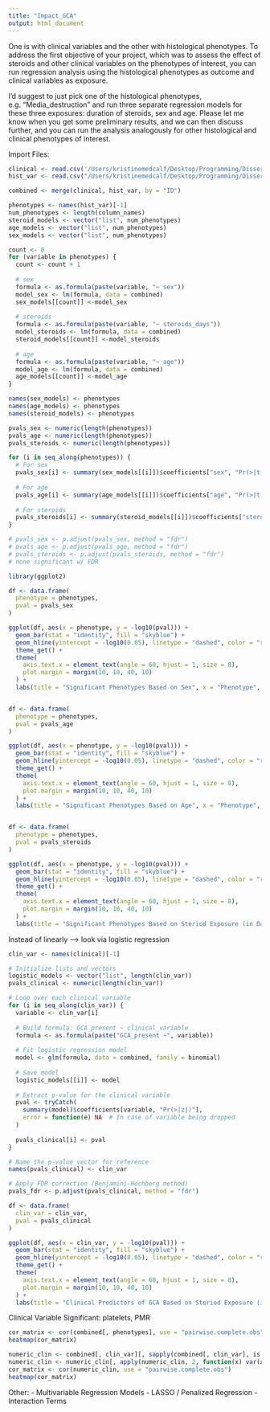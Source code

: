 ```yaml
---
title: "Impact_GCA"
output: html_document
---
```


One is with clinical variables and the other with histological phenotypes. To address the first objective of your project, which was to assess the effect of steroids and other clinical variables on the phenotypes of interest,  you can run regression analysis using the histological phenotypes as outcome and clinical variables as exposure.

I’d suggest to just pick one of the histological phenotypes, e.g. “Media_destruction” and run three separate regression models for these three exposures: duration of steroids, sex and age. Please let me know when you get some preliminary results, and we can then discuss further, and you can run the analysis analogously for other histological and clinical phenotypes of interest.

Import Files:
```r
clinical <- read.csv('/Users/kristinemedcalf/Desktop/Programming/Dissertation_GCA_Prediction/data/clinical_variables_cc_c1_c2.csv')
hist_var <- read.csv("/Users/kristinemedcalf/Desktop/Programming/Dissertation_GCA_Prediction/data/histological_variables_cc_c1_c2.csv")
```

```r
combined <- merge(clinical, hist_var, by = "ID")
```

```r
phenotypes <- names(hist_var)[-1]
num_phenotypes <- length(column_names)
steroid_models <- vector("list", num_phenotypes)
age_models <- vector("list", num_phenotypes)
sex_models <- vector("list", num_phenotypes)
```

```r
count <- 0
for (variable in phenotypes) {
  count <- count + 1
  
  # sex
  formula <- as.formula(paste(variable, "~ sex"))
  model_sex <- lm(formula, data = combined)
  sex_models[[count]] <-model_sex 
 
  # steroids
  formula <- as.formula(paste(variable, "~ steroids_days"))
  model_steroids <- lm(formula, data = combined)
  steroid_models[[count]] <-model_steroids 
  
  # age
  formula <- as.formula(paste(variable, "~ age"))
  model_age <- lm(formula, data = combined)
  age_models[[count]] <-model_age 
}

names(sex_models) <- phenotypes
names(age_models) <- phenotypes
names(steroid_models) <- phenotypes
```

```r
pvals_sex <- numeric(length(phenotypes))
pvals_age <- numeric(length(phenotypes))
pvals_steroids <- numeric(length(phenotypes))

for (i in seq_along(phenotypes)) {
  # For sex
  pvals_sex[i] <- summary(sex_models[[i]])$coefficients["sex", "Pr(>|t|)"]
  
  # For age
  pvals_age[i] <- summary(age_models[[i]])$coefficients["age", "Pr(>|t|)"]
  
  # For steroids
  pvals_steroids[i] <- summary(steroid_models[[i]])$coefficients["steroids_days", "Pr(>|t|)"]
}

# pvals_sex <- p.adjust(pvals_sex, method = "fdr")
# pvals_age <- p.adjust(pvals_age, method = "fdr")
# pvals_steroids <- p.adjust(pvals_steroids, method = "fdr")
# none significant w/ FDR
```

```r
library(ggplot2)

df <- data.frame(
  phenotype = phenotypes,
  pval = pvals_sex
)

ggplot(df, aes(x = phenotype, y = -log10(pval))) +
  geom_bar(stat = "identity", fill = "skyblue") +
  geom_hline(yintercept = -log10(0.05), linetype = "dashed", color = "red") +
  theme_get() +
  theme(
    axis.text.x = element_text(angle = 60, hjust = 1, size = 8),
    plot.margin = margin(10, 10, 40, 10)
  ) +
  labs(title = "Significant Phenotypes Based on Sex", x = "Phenotype", y = "-log10(p)")


df <- data.frame(
  phenotype = phenotypes,
  pval = pvals_age
)

ggplot(df, aes(x = phenotype, y = -log10(pval))) +
  geom_bar(stat = "identity", fill = "skyblue") +
  geom_hline(yintercept = -log10(0.05), linetype = "dashed", color = "red") +
  theme_get() +
  theme(
    axis.text.x = element_text(angle = 60, hjust = 1, size = 8),
    plot.margin = margin(10, 10, 40, 10)
  ) +
  labs(title = "Significant Phenotypes Based on Age", x = "Phenotype", y = "-log10(p)")


df <- data.frame(
  phenotype = phenotypes,
  pval = pvals_steroids
)

ggplot(df, aes(x = phenotype, y = -log10(pval))) +
  geom_bar(stat = "identity", fill = "skyblue") +
  geom_hline(yintercept = -log10(0.05), linetype = "dashed", color = "red") +
  theme_get() +
  theme(
    axis.text.x = element_text(angle = 60, hjust = 1, size = 8),
    plot.margin = margin(10, 10, 40, 10)
  ) +
  labs(title = "Significant Phenotypes Based on Steriod Exposure (in Days)", x = "Phenotype", y = "-log10(p)")

```
Instead of linearly --> look via logistic regression
```r
clin_var <- names(clinical)[-1]

# Initialize lists and vectors
logistic_models <- vector("list", length(clin_var))
pvals_clinical <- numeric(length(clin_var))

# Loop over each clinical variable
for (i in seq_along(clin_var)) {
  variable <- clin_var[i]
  
  # Build formula: GCA_present ~ clinical_variable
  formula <- as.formula(paste("GCA_present ~", variable))
  
  # Fit logistic regression model
  model <- glm(formula, data = combined, family = binomial)
  
  # Save model
  logistic_models[[i]] <- model
  
  # Extract p-value for the clinical variable
  pval <- tryCatch(
    summary(model)$coefficients[variable, "Pr(>|z|)"],
    error = function(e) NA  # In case of variable being dropped
  )
  
  pvals_clinical[i] <- pval
}

# Name the p-value vector for reference
names(pvals_clinical) <- clin_var

# Apply FDR correction (Benjamini-Hochberg method)
pvals_fdr <- p.adjust(pvals_clinical, method = "fdr")

```

```r
df <- data.frame(
  clin_var = clin_var,
  pval = pvals_clinical
)

ggplot(df, aes(x = clin_var, y = -log10(pval))) +
  geom_bar(stat = "identity", fill = "skyblue") +
  geom_hline(yintercept = -log10(0.05), linetype = "dashed", color = "red") +
  theme_get() +
  theme(
    axis.text.x = element_text(angle = 60, hjust = 1, size = 8),
    plot.margin = margin(10, 10, 40, 10)
  ) +
  labs(title = "Clinical Predictors of GCA Based on Steriod Exposure (in Days)", x = "Clinical Variable", y = "-log10(p)")

```
Clinical Variable Significant: platelets, PMR

```r
cor_matrix <- cor(combined[, phenotypes], use = "pairwise.complete.obs")
heatmap(cor_matrix)

numeric_clin <- combined[, clin_var][, sapply(combined[, clin_var], is.numeric)]
numeric_clin <- numeric_clin[, apply(numeric_clin, 2, function(x) var(x, na.rm = TRUE) != 0)]
cor_matrix <- cor(numeric_clin, use = "pairwise.complete.obs")
heatmap(cor_matrix)

```
Other: 
- Multivariable Regression Models
- LASSO / Penalized Regression
- Interaction Terms

